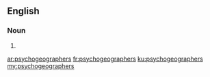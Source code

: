 ==English==

===Noun===
{{head|en|plural}}

# {{plural of|psychogeographer|lang=en|nocat=1}}

[[ar:psychogeographers]]
[[fr:psychogeographers]]
[[ku:psychogeographers]]
[[my:psychogeographers]]